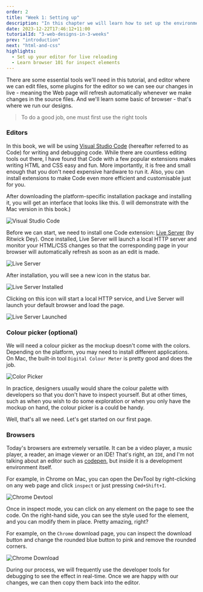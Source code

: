 ```yaml
---
order: 2
title: "Week 1: Setting up"
description: "In this chapter we will learn how to set up the environment and tools for us to use in the following chapters, if you have already familiar with the basic, feel free to skip and start from chapter 2."
date: 2023-12-22T17:46:12+11:00
tutorialId: "3-web-designs-in-3-weeks"
prev: "introduction"
next: "html-and-css"
highlights:
  - Set up your editor for live reloading
  - Learn browser 101 for inspect elements
---
```


There are some essential tools we'll need in this tutorial, and editor where we can edit files, some plugins for the editor so we can see our changes in live - meaning
the Web page will refresh automatically whenever we make changes in the source files. And we'll learn some basic of browser - that's where we run our designs.

> To do a good job, one must first use the right tools

### Editors

In this book, we will be using [Visual Studio Code](https://code.visualstudio.com/) (hereafter referred to as Code) for writing and debugging code. While there are countless editing tools out there, I have found that Code with a few popular extensions makes writing HTML and CSS easy and fun. More importantly, it is free and small enough that you don't need expensive hardware to run it. Also, you can install extensions to make Code even more efficient and customisable just for you.

After downloading the platform-specific installation package and installing it, you will get an interface that looks like this. (I will demonstrate with the Mac version in this book.)

![Visual Studio Code](/tutorials/3-web-designs-in-3-weeks/week-1/vscode.png)

Before we can start, we need to install one Code extension: [Live Server](https://marketplace.visualstudio.com/items?itemName=ritwickdey.LiveServer) (by Ritwick Dey). Once installed, Live Server will launch a local HTTP server and monitor your HTML/CSS changes so that the corresponding page in your browser will automatically refresh as soon as an edit is made.

![Live Server](/tutorials/3-web-designs-in-3-weeks/week-1/live-server.png)

After installation, you will see a new icon in the status bar.

![Live Server Installed](/tutorials/3-web-designs-in-3-weeks/week-1/live-server-installed.png)

Clicking on this icon will start a local HTTP service, and Live Server will launch your default browser and load the page.

![Live Server Launched](/tutorials/3-web-designs-in-3-weeks/week-1/live-server-launched.png)

### Colour picker (optional)

We will need a colour picker as the mockup doesn't come with the colors. Depending on the platform, you may need to install different applications. On Mac, the built-in tool `Digital Colour Meter` is pretty good and does the job.

![Color Picker](/tutorials/3-web-designs-in-3-weeks/week-1/color-picker.png)

In practice, designers usually would share the colour palette with developers so that you don't have to inspect yourself. But at other times, such as when you wish to do some exploration or when you only have the mockup on hand, the colour picker is a could be handy.

Well, that's all we need. Let's get started on our first page.

### Browsers

Today's browsers are extremely versatile. It can be a video player, a music player, a reader, an image viewer or an IDE! That's right, an `IDE`, and I'm not talking about an editor such as [codepen](https://codepen.io/), but inside it is a development environment itself.

For example, in Chrome on Mac, you can open the DevTool by right-clicking on any web page and click `inspect` or just pressing `Cmd+Shift+I`.

![Chrome Devtool](/tutorials/3-web-designs-in-3-weeks/week-1/chrome-devtools.png)

Once in inspect mode, you can click on any element on the page to see the code. On the right-hand side, you can see the style used for the element, and you can modify them in place. Pretty amazing, right?

For example, on the `Chrome` download page, you can inspect the download button and change the rounded blue button to pink and remove the rounded corners.

![Chrome Download](/tutorials/3-web-designs-in-3-weeks/week-1/chrome-editing.png)

During our process, we will frequently use the developer tools for debugging to see the effect in real-time. Once we are happy with our changes, we can then copy them back into the editor.
